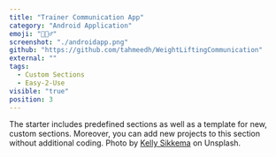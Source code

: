 ```yaml
---
title: "Trainer Communication App"
category: "Android Application"
emoji: "🏋🏽‍♂️"
screenshot: "./androidapp.png"
github: "https://github.com/tahmeedh/WeightLiftingCommunication"
external: ""
tags:
  - Custom Sections
  - Easy-2-Use
visible: "true"
position: 3
---
```


The starter includes predefined sections as well as a template for new, custom sections. Moreover, you can add new projects to this section without additional coding. Photo by <a href="https://unsplash.com/@kellysikkema?utm_source=unsplash&utm_medium=referral&utm_content=creditCopyText" target="_blank" rel="nofollow noopener noreferrer" aria-label="External Link">Kelly Sikkema</a> on Unsplash.